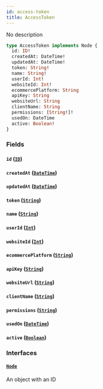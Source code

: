 ```yaml
---
id: access-token
title: AccessToken
---
```


No description

```graphql
type AccessToken implements Node {
  id: ID!
  createdAt: DateTime!
  updatedAt: DateTime!
  token: String!
  name: String!
  userId: Int!
  websiteId: Int!
  ecommercePlatform: String
  apiKey: String
  websiteUrl: String
  clientName: String
  permissions: [String!]!
  usedOn: DateTime
  active: Boolean!
}
```

### Fields

#### `id` ([`ID`](../../order-view-service/scalars/id))

#### `createdAt` ([`DateTime`](../../order-view-service/scalars/date-time))

#### `updatedAt` ([`DateTime`](../../order-view-service/scalars/date-time))

#### `token` ([`String`](../../order-view-service/scalars/string))

#### `name` ([`String`](../../order-view-service/scalars/string))

#### `userId` ([`Int`](../../order-view-service/scalars/int))

#### `websiteId` ([`Int`](../../order-view-service/scalars/int))

#### `ecommercePlatform` ([`String`](../../order-view-service/scalars/string))

#### `apiKey` ([`String`](../../order-view-service/scalars/string))

#### `websiteUrl` ([`String`](../../order-view-service/scalars/string))

#### `clientName` ([`String`](../../order-view-service/scalars/string))

#### `permissions` ([`String`](../../order-view-service/scalars/string))

#### `usedOn` ([`DateTime`](../../order-view-service/scalars/date-time))

#### `active` ([`Boolean`](../../order-view-service/scalars/boolean))

### Interfaces

#### [`Node`](../../order-view-service/interfaces/node)

An object with an ID
